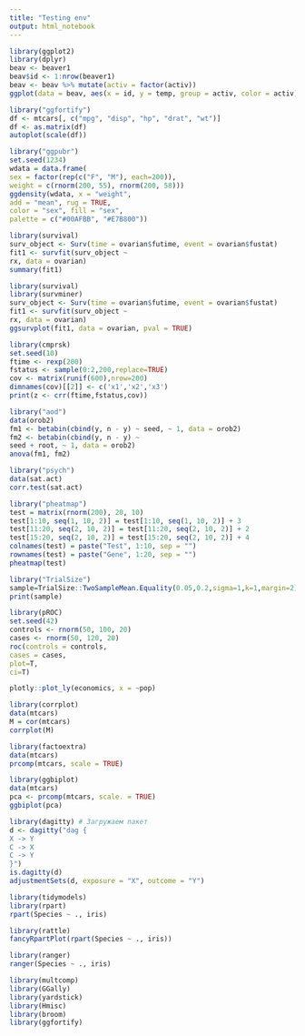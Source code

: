 ```yaml
---
title: "Testing env"
output: html_notebook
---
```

```r
library(ggplot2)
library(dplyr)
beav <- beaver1
beav$id <- 1:nrow(beaver1)
beav <- beav %>% mutate(activ = factor(activ))
ggplot(data = beav, aes(x = id, y = temp, group = activ, color = activ)) + geom_line() + geom_point()
```
```r
library("ggfortify")
df <- mtcars[, c("mpg", "disp", "hp", "drat", "wt")]
df <- as.matrix(df)
autoplot(scale(df))
```
```r
library("ggpubr")
set.seed(1234)
wdata = data.frame(
sex = factor(rep(c("F", "M"), each=200)),
weight = c(rnorm(200, 55), rnorm(200, 58)))
ggdensity(wdata, x = "weight",
add = "mean", rug = TRUE,
color = "sex", fill = "sex",
palette = c("#00AFBB", "#E7B800"))
```
```r
library(survival)
surv_object <- Surv(time = ovarian$futime, event = ovarian$fustat)
fit1 <- survfit(surv_object ~
rx, data = ovarian)
summary(fit1)
```
```r
library(survival)
library(survminer)
surv_object <- Surv(time = ovarian$futime, event = ovarian$fustat)
fit1 <- survfit(surv_object ~
rx, data = ovarian)
ggsurvplot(fit1, data = ovarian, pval = TRUE)
```
```r
library(cmprsk)
set.seed(10)
ftime <- rexp(200)
fstatus <- sample(0:2,200,replace=TRUE)
cov <- matrix(runif(600),nrow=200)
dimnames(cov)[[2]] <- c('x1','x2','x3')
print(z <- crr(ftime,fstatus,cov))
```
```r
library("aod")
data(orob2)
fm1 <- betabin(cbind(y, n - y) ~ seed, ~ 1, data = orob2)
fm2 <- betabin(cbind(y, n - y) ~
seed + root, ~ 1, data = orob2)
anova(fm1, fm2)
```
```r
library("psych")
data(sat.act)
corr.test(sat.act)
```
```r
library("pheatmap")
test = matrix(rnorm(200), 20, 10)
test[1:10, seq(1, 10, 2)] = test[1:10, seq(1, 10, 2)] + 3
test[11:20, seq(2, 10, 2)] = test[11:20, seq(2, 10, 2)] + 2
test[15:20, seq(2, 10, 2)] = test[15:20, seq(2, 10, 2)] + 4
colnames(test) = paste("Test", 1:10, sep = "")
rownames(test) = paste("Gene", 1:20, sep = "")
pheatmap(test)
```
```r
library("TrialSize")
sample=TrialSize::TwoSampleMean.Equality(0.05,0.2,sigma=1,k=1,margin=2)
print(sample)
```
```r
library(pROC)
set.seed(42)
controls <- rnorm(50, 100, 20)
cases <- rnorm(50, 120, 20)
roc(controls = controls,
cases = cases,
plot=T,
ci=T)
```
```r
plotly::plot_ly(economics, x = ~pop)
```
```r
library(corrplot)
data(mtcars)
M = cor(mtcars)
corrplot(M)
```
```r
library(factoextra)
data(mtcars)
prcomp(mtcars, scale = TRUE)
```
```r
library(ggbiplot)
data(mtcars)
pca <- prcomp(mtcars, scale. = TRUE)
ggbiplot(pca)
```
```r
library(dagitty) # Загружаем пакет
d <- dagitty("dag {
X -> Y
C -> X
C -> Y
}")
is.dagitty(d)
adjustmentSets(d, exposure = "X", outcome = "Y")
```
```r
library(tidymodels)
library(rpart)
rpart(Species ~ ., iris)
```
```r
library(rattle)
fancyRpartPlot(rpart(Species ~ ., iris))
```
```r
library(ranger)
ranger(Species ~ ., iris)
```
```r
library(multcomp)
library(GGally)
library(yardstick)
library(Hmisc)
library(broom)
library(ggfortify)
```
